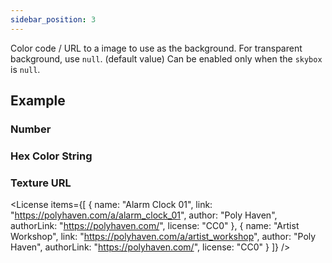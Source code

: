 ```yaml
---
sidebar_position: 3
---
```



<OptionDescriptor type="string | number | null" defaultVal="null" />

Color code / URL to a image to use as the background.
For transparent background, use `null`. (default value)
Can be enabled only when the `skybox` is `null`.

## Example
### Number
<View3D src="/egjs-view3d/model/draco/alarm.glb" envmap="/egjs-view3d/texture/artist_workshop_1k.hdr" background={0x456456} showExampleCode />

### Hex Color String
<View3D src="/egjs-view3d/model/draco/alarm.glb" envmap="/egjs-view3d/texture/artist_workshop_1k.hdr" background="#654654" showExampleCode />

### Texture URL
<View3D src="/egjs-view3d/model/draco/alarm.glb" envmap="/egjs-view3d/texture/artist_workshop_1k.hdr" background="/egjs-view3d/img/nopensource.png" showExampleCode />

<License items={[
  {
    name: "Alarm Clock 01",
    link: "https://polyhaven.com/a/alarm_clock_01",
    author: "Poly Haven",
    authorLink: "https://polyhaven.com/",
    license: "CC0"
  },
  {
    name: "Artist Workshop",
    link: "https://polyhaven.com/a/artist_workshop",
    author: "Poly Haven",
    authorLink: "https://polyhaven.com/",
    license: "CC0"
  }
]} />
